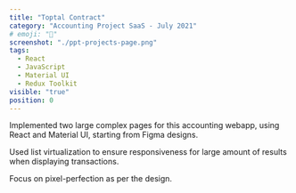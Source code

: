 ```yaml
---
title: "Toptal Contract"
category: "Accounting Project SaaS - July 2021"
# emoji: "📓"
screenshot: "./ppt-projects-page.png"
tags:
  - React
  - JavaScript
  - Material UI
  - Redux Toolkit
visible: "true"
position: 0
---
```


Implemented two large complex pages for this accounting webapp, using React and Material UI, starting from Figma designs.

Used list virtualization to ensure responsiveness for large amount of results when displaying transactions.

Focus on pixel-perfection as per the design.
